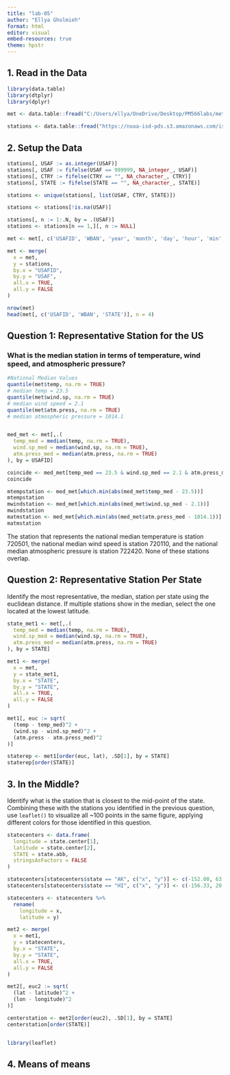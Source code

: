 ```yaml
---
title: "lab-05"
author: "Ellya Gholmieh"
format: html
editor: visual
embed-resources: true
theme: hpstr
---
```


## 1. Read in the Data

```r

library(data.table)
library(dtplyr)
library(dplyr)

met <- data.table::fread("C:/Users/ellya/OneDrive/Desktop/PM566labs/met_all.gz")

stations <- data.table::fread("https://noaa-isd-pds.s3.amazonaws.com/isd-history.csv")
```

## 2. Setup the Data

```r

stations[, USAF := as.integer(USAF)]
stations[, USAF := fifelse(USAF == 999999, NA_integer_, USAF)]
stations[, CTRY := fifelse(CTRY == "", NA_character_, CTRY)]
stations[, STATE := fifelse(STATE == "", NA_character_, STATE)]

stations <- unique(stations[, list(USAF, CTRY, STATE)])

stations <- stations[!is.na(USAF)]

stations[, n := 1:.N, by = .(USAF)]
stations <- stations[n == 1,][, n := NULL]

met <- met[, c('USAFID', 'WBAN', 'year', 'month', 'day', 'hour', 'min', 'lat', 'lon', 'elev', 'wind.sp', 'temp', 'atm.press')] 

met <- merge(
  x = met,
  y = stations,
  by.x = "USAFID",
  by.y = "USAF",
  all.x = TRUE,
  all.y = FALSE
) 

nrow(met)
head(met[, c('USAFID', 'WBAN', 'STATE')], n = 4)
```

## Question 1: Representative Station for the US

### What is the median station in terms of temperature, wind speed, and atmospheric pressure?

```r
#National Median Values
quantile(met$temp, na.rm = TRUE)
# median temp = 23.5
quantile(met$wind.sp, na.rm = TRUE)
# median wind speed = 2.1
quantile(met$atm.press, na.rm = TRUE)
# median atmospheric pressure = 1014.1


med_met <- met[,.(
  temp_med = median(temp, na.rm = TRUE),
  wind.sp_med = median(wind.sp, na.rm = TRUE),
  atm.press_med = median(atm.press, na.rm = TRUE)
), by = USAFID]

coincide <- med_met[temp_med == 23.5 & wind.sp_med == 2.1 & atm.press_med == 1014.1]
coincide

mtempstation <- med_met[which.min(abs(med_met$temp_med - 23.5))]
mtempstation
mwindstation <- med_met[which.min(abs(med_met$wind.sp_med - 2.1))]
mwindstation
matmstation <- med_met[which.min(abs(med_met$atm.press_med - 1014.1))]
matmstation
```

The station that represents the national median temperature is station 720501, the national median wind speed is station 720110, and the national median atmospheric pressure is station 722420. None of these stations overlap.

## Question 2: Representative Station Per State

Identify the most representative, the median, station per state using the euclidean distance. If multiple stations show in the median, select the one located at the lowest latitude.

```r

state_met1 <- met[,.(
  temp_med = median(temp, na.rm = TRUE),
  wind.sp_med = median(wind.sp, na.rm = TRUE),
  atm.press_med = median(atm.press, na.rm = TRUE)
), by = STATE]

met1 <- merge(
  x = met,
  y = state_met1,
  by.x = "STATE",
  by.y = "STATE",
  all.x = TRUE,
  all.y = FALSE
) 

met1[, euc := sqrt(
  (temp - temp_med)^2 +
  (wind.sp - wind.sp_med)^2 +
  (atm.press - atm.press_med)^2
)]

staterep <- met1[order(euc, lat), .SD[1], by = STATE]
staterep[order(STATE)]
```

## 3. In the Middle?

Identify what is the station that is closest to the mid-point of the state. Combining these with the stations you identified in the previous question, use `leaflet()` to visualize all \~100 points in the same figure, applying different colors for those identified in this question.

```r

statecenters <- data.frame(
  longitude = state.center[1],
  latitude = state.center[2],
  STATE = state.abb,
  stringsAsFactors = FALSE
)

statecenters[statecenters$state == "AK", c("x", "y")] <- c(-152.00, 63.83)
statecenters[statecenters$state == "HI", c("x", "y")] <- c(-156.33, 20.25)

statecenters <- statecenters %>%
  rename(
    longitude = x,
    latitude = y)

met2 <- merge(
  x = met1,
  y = statecenters,
  by.x = "STATE",
  by.y = "STATE",
  all.x = TRUE,
  all.y = FALSE
) 

met2[, euc2 := sqrt(
  (lat - latitude)^2 +
  (lon - longitude)^2 
)]

centerstation <- met2[order(euc2), .SD[1], by = STATE]
centerstation[order(STATE)]


library(leaflet)

```

## 4. **Means of means**
